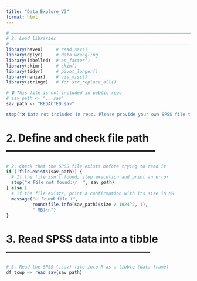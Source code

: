 ```yaml
---
title: "Data_Explore_V3"
format: html
---
```


```r
# ───────────────────────────────────────────────────────────────────────────
# 2. Load libraries
# ───────────────────────────────────────────────────────────────────────────
library(haven)     # read_sav()
library(dplyr)     # data wrangling
library(labelled)  # as_factor()
library(skimr)     # skim()
library(tidyr)     # pivot_longer()
library(naniar)    # vis_miss()
library(stringr)   # for str_replace_all()

# 🔒 This file is not included in public repo
# sav_path <- "...sav"
sav_path <- "REDACTED.sav"

stop("❌ Data not included in repo. Please provide your own SPSS file to continue.")
```

# 2. Define and check file path --------------------------------------------
```r
# 2. Check that the SPSS file exists before trying to read it
if (!file.exists(sav_path)) {
  # If the file isn’t found, stop execution and print an error
  stop("❌ File not found:\n  ", sav_path)
} else {
  # If the file exists, print a confirmation with its size in MB
  message("✅ Found file (", 
          round(file.info(sav_path)$size / 1024^2, 1),
          " MB)\n")
}
```

# 3. Read SPSS data into a tibble ------------------------------------------
```r
# 3. Read the SPSS (.sav) file into R as a tibble (data frame)
df_tcwp <- read_sav(sav_path)
```












